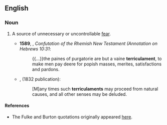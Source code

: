 ==English==

===Noun===
{{en-noun}}
# {{label|en|obsolete}} A source of unnecessary or uncontrollable [[fear]].
#* '''1589''', {{w|William Fulke}}, ''Confutation of the Rhemish New Testament (Annotation on Hebrews 10:31'':
#*: {{...}}the paines of purgatorie are but a vaine '''terriculament''', to make men pay deere for popish masses, merites, satisfactions and pardons.
#* {{RQ:RBrtn AntmyMlncly}}, (1832 publication):
#*: [M]any times such '''terriculaments''' may proceed from natural causes, and all other senses may be deluded.

====References====
* The Fulke and Burton quotations originally appeared [http://home.comcast.net/~wwftd/ here].